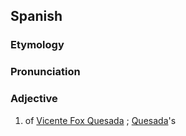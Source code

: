 ==Spanish==

===Etymology===
{{af|es|Fox|-ista}}

===Pronunciation===
{{es-IPA}}

===Adjective===
{{es-adj}}

# {{lb|es|relational}} of [[w:Vicente Fox Quesada|Vicente Fox Quesada]] {{gl|president of [[Mexico]] from 2000 to 2006}}; [[Quesada]]'s
#: {{uxi|es|el gobierno '''foxista'''|the '''Quesada''' government, '''Quesada's''' government}}

{{cln|es|eponyms}}
